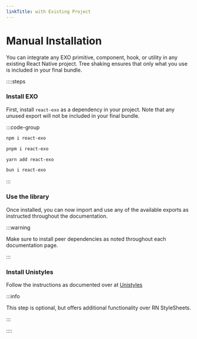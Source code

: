 ```yaml
---
linkTitle: with Existing Project
---
```


# Manual Installation

You can integrate any EXO primitive, component, hook, or utility in any existing React Native project. Tree shaking ensures that only what you use is included in your final bundle.

::::steps

### Install EXO

First, install `react-exo` as a dependency in your project. Note that any unused export will not be included in your final bundle.

:::code-group

```bash [npm]
npm i react-exo
```

```bash [pnpm]
pnpm i react-exo
```

```bash [yarn]
yarn add react-exo
```

```bash [bun]
bun i react-exo
```

:::

### Use the library

Once installed, you can now import and use any of the available exports as instructed throughout the documentation.

:::warning

Make sure to install peer dependencies as noted throughout each documentation page.

:::

### Install Unistyles

Follow the instructions as documented over at [Unistyles](https://www.unistyl.es/start/setup)

:::info

This step is optional, but offers additional functionality over RN StyleSheets.

:::


::::